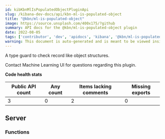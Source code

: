 ```yaml
---
id: kibKbnMlIsPopulatedObjectPluginApi
slug: /kibana-dev-docs/api/kbn-ml-is-populated-object
title: "@kbn/ml-is-populated-object"
image: https://source.unsplash.com/400x175/?github
summary: API docs for the @kbn/ml-is-populated-object plugin
date: 2022-08-05
tags: ['contributor', 'dev', 'apidocs', 'kibana', '@kbn/ml-is-populated-object']
warning: This document is auto-generated and is meant to be viewed inside our experimental, new docs system. Reach out in #docs-engineering for more info.
---
```


A type guard to check record like object structures.

Contact Machine Learning UI for questions regarding this plugin.

**Code health stats**

| Public API count  | Any count | Items lacking comments | Missing exports |
|-------------------|-----------|------------------------|-----------------|
| 3 | 0 | 2 | 0 |

## Server

### Functions
<DocDefinitionList data={kbnMlIsPopulatedObjectObj.server.functions}/>

